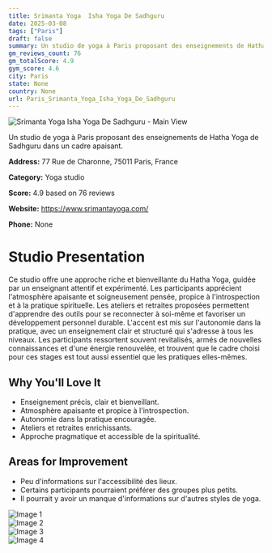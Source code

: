 ```yaml
---
title: Srimanta Yoga  Isha Yoga De Sadhguru
date: 2025-03-08
tags: ["Paris"]  
draft: false
summary: Un studio de yoga à Paris proposant des enseignements de Hatha Yoga de Sadhguru dans un cadre apaisant.
gm_reviews_count: 76
gm_totalScore: 4.9
gym_score: 4.6
city: Paris
state: None
country: None
url: Paris_Srimanta_Yoga_Isha_Yoga_De_Sadhguru
---
```


<div className="aspect-[16/9] relative my-8">
  <img 
    src="https://lh5.googleusercontent.com/p/AF1QipNyuF8bCG97tiu3xa-aqUUWdfuYVB9fI6VL7Id3=w1920-h1080-k-no"
    alt="Srimanta Yoga  Isha Yoga De Sadhguru - Main View"
    className="object-cover absolute inset-0 w-full h-full rounded-lg"
  />
</div>

Un studio de yoga à Paris proposant des enseignements de Hatha Yoga de Sadhguru dans un cadre apaisant.

**Address:** 77 Rue de Charonne, 75011 Paris, France

**Category:** Yoga studio

**Score:** 4.9 based on 76 reviews

**Website:** https://www.srimantayoga.com/

**Phone:** None

# Studio Presentation

Ce studio offre une approche riche et bienveillante du Hatha Yoga, guidée par un enseignant attentif et expérimenté. Les participants apprécient l'atmosphère apaisante et soigneusement pensée, propice à l'introspection et à la pratique spirituelle. Les ateliers et retraites proposées permettent d'apprendre des outils pour se reconnecter à soi-même et favoriser un développement personnel durable. L'accent est mis sur l'autonomie dans la pratique, avec un enseignement clair et structuré qui s'adresse à tous les niveaux. Les participants ressortent souvent revitalisés, armés de nouvelles connaissances et d'une énergie renouvelée, et trouvent que le cadre choisi pour ces stages est tout aussi essentiel que les pratiques elles-mêmes.

## Why You'll Love It

- Enseignement précis, clair et bienveillant.
- Atmosphère apaisante et propice à l'introspection.
- Autonomie dans la pratique encouragée.
- Ateliers et retraites enrichissants.
- Approche pragmatique et accessible de la spiritualité.

## Areas for Improvement

- Peu d'informations sur l'accessibilité des lieux.
- Certains participants pourraient préférer des groupes plus petits.
- Il pourrait y avoir un manque d'informations sur d'autres styles de yoga.

<div className="grid grid-cols-1 xl:grid-cols-2 gap-4 my-8">
<div className="aspect-[4/3] relative"><img src="https://lh5.googleusercontent.com/p/AF1QipPgxHe7oEK_84fOiqvK8BwNV2ynDbkE2vudl1Rz=w1920-h1080-k-no" alt="Image 1" className="object-cover absolute inset-0 w-full h-full rounded-lg" /></div>
<div className="aspect-[4/3] relative"><img src="https://lh5.googleusercontent.com/p/AF1QipPHpBtHbiJOj93OrmhVNtxXNdo8mVJE6yTaf66A=w1920-h1080-k-no" alt="Image 2" className="object-cover absolute inset-0 w-full h-full rounded-lg" /></div>
<div className="aspect-[4/3] relative"><img src="https://lh5.googleusercontent.com/p/AF1QipPzbSJjj29wEGiI6Qvfr6RxF3we68JKmUVi6feO=w1920-h1080-k-no" alt="Image 3" className="object-cover absolute inset-0 w-full h-full rounded-lg" /></div>
<div className="aspect-[4/3] relative"><img src="https://lh5.googleusercontent.com/p/AF1QipP-dbIC1zESfCYIswm4UX4L12fkmXelJNscS9Gx=w1920-h1080-k-no" alt="Image 4" className="object-cover absolute inset-0 w-full h-full rounded-lg" /></div>
</div>